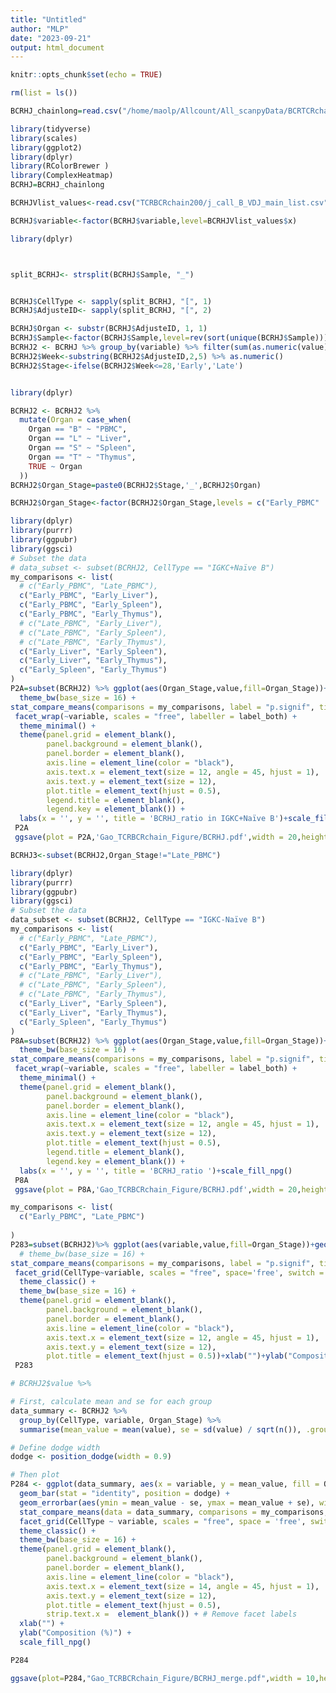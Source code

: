 ```yaml
---
title: "Untitled"
author: "MLP"
date: "2023-09-21"
output: html_document
---
```


```r
knitr::opts_chunk$set(echo = TRUE)
```
```r
rm(list = ls())
```


```r
BCRHJ_chainlong=read.csv("/home/maolp/Allcount/All_scanpyData/BCRTCRchain/BCRHJ_chainlong.csv")
```

```r
library(tidyverse)
library(scales)
library(ggplot2)
library(dplyr)
library(RColorBrewer )
library(ComplexHeatmap)
BCRHJ=BCRHJ_chainlong
```

```r
BCRHJVlist_values<-read.csv("TCRBCRchain200/j_call_B_VDJ_main_list.csv")
```

```r
BCRHJ$variable<-factor(BCRHJ$variable,level=BCRHJVlist_values$x)
```


```r
library(dplyr)



split_BCRHJ<- strsplit(BCRHJ$Sample, "_")


BCRHJ$CellType <- sapply(split_BCRHJ, "[", 1)
BCRHJ$AdjusteID<- sapply(split_BCRHJ, "[", 2)

BCRHJ$Organ <- substr(BCRHJ$AdjusteID, 1, 1)
BCRHJ$Sample<-factor(BCRHJ$Sample,level=rev(sort(unique(BCRHJ$Sample))))
BCRHJ2 <- BCRHJ %>% group_by(variable) %>% filter(sum(as.numeric(value) )!= 0) %>%ungroup()
BCRHJ2$Week<-substring(BCRHJ2$AdjusteID,2,5) %>% as.numeric()
BCRHJ2$Stage<-ifelse(BCRHJ2$Week<=28,'Early','Late')


library(dplyr)

BCRHJ2 <- BCRHJ2 %>% 
  mutate(Organ = case_when(
    Organ == "B" ~ "PBMC",
    Organ == "L" ~ "Liver",
    Organ == "S" ~ "Spleen",
    Organ == "T" ~ "Thymus",
    TRUE ~ Organ  
  ))
BCRHJ2$Organ_Stage=paste0(BCRHJ2$Stage,'_',BCRHJ2$Organ)
```
```r
BCRHJ2$Organ_Stage<-factor(BCRHJ2$Organ_Stage,levels = c("Early_PBMC"  , "Late_PBMC",  "Early_Liver", "Early_Thymus" ,  "Early_Spleen" ))
```

```r
library(dplyr)
library(purrr)
library(ggpubr)
library(ggsci)
# Subset the data
# data_subset <- subset(BCRHJ2, CellType == "IGKC+Naïve B")
my_comparisons <- list(
  # c("Early_PBMC", "Late_PBMC"),
  c("Early_PBMC", "Early_Liver"),
  c("Early_PBMC", "Early_Spleen"),
  c("Early_PBMC", "Early_Thymus"),
  # c("Late_PBMC", "Early_Liver"),
  # c("Late_PBMC", "Early_Spleen"),
  # c("Late_PBMC", "Early_Thymus"),
  c("Early_Liver", "Early_Spleen"),
  c("Early_Liver", "Early_Thymus"),
  c("Early_Spleen", "Early_Thymus")
)
P2A=subset(BCRHJ2) %>% ggplot(aes(Organ_Stage,value,fill=Organ_Stage))+geom_boxplot(position = position_dodge(width = 1), outlier.size = 0.7, width = 0.1, show.legend = FALSE, color = "black")+ 
  theme_bw(base_size = 16) + 
stat_compare_means(comparisons = my_comparisons, label = "p.signif", tip.length = 0) +
 facet_wrap(~variable, scales = "free", labeller = label_both) +  
  theme_minimal() +
  theme(panel.grid = element_blank(), 
        panel.background = element_blank(), 
        panel.border = element_blank(),
        axis.line = element_line(color = "black"),
        axis.text.x = element_text(size = 12, angle = 45, hjust = 1), 
        axis.text.y = element_text(size = 12),
        plot.title = element_text(hjust = 0.5),
        legend.title = element_blank(), 
        legend.key = element_blank()) +
  labs(x = '', y = '', title = 'BCRHJ_ratio in IGKC+Naïve B')+scale_fill_npg()
 P2A
 ggsave(plot = P2A,'Gao_TCRBCRchain_Figure/BCRHJ.pdf',width = 20,height = 40)
```

```r
BCRHJ3<-subset(BCRHJ2,Organ_Stage!="Late_PBMC")
```

```r
library(dplyr)
library(purrr)
library(ggpubr)
library(ggsci)
# Subset the data
data_subset <- subset(BCRHJ2, CellType == "IGKC-Naïve B")
my_comparisons <- list(
  # c("Early_PBMC", "Late_PBMC"),
  c("Early_PBMC", "Early_Liver"),
  c("Early_PBMC", "Early_Spleen"),
  c("Early_PBMC", "Early_Thymus"),
  # c("Late_PBMC", "Early_Liver"),
  # c("Late_PBMC", "Early_Spleen"),
  # c("Late_PBMC", "Early_Thymus"),
  c("Early_Liver", "Early_Spleen"),
  c("Early_Liver", "Early_Thymus"),
  c("Early_Spleen", "Early_Thymus")
)
P8A=subset(BCRHJ2) %>% ggplot(aes(Organ_Stage,value,fill=Organ_Stage))+geom_boxplot(position = position_dodge(width = 1), outlier.size = 0.7, width = 0.1, show.legend = FALSE, color = "black")+ 
  theme_bw(base_size = 16) + 
stat_compare_means(comparisons = my_comparisons, label = "p.signif", tip.length = 0) +
 facet_wrap(~variable, scales = "free", labeller = label_both) +  
  theme_minimal() +
  theme(panel.grid = element_blank(), 
        panel.background = element_blank(), 
        panel.border = element_blank(),
        axis.line = element_line(color = "black"),
        axis.text.x = element_text(size = 12, angle = 45, hjust = 1), 
        axis.text.y = element_text(size = 12),
        plot.title = element_text(hjust = 0.5),
        legend.title = element_blank(), 
        legend.key = element_blank()) +
  labs(x = '', y = '', title = 'BCRHJ_ratio ')+scale_fill_npg()
 P8A
 ggsave(plot = P8A,'Gao_TCRBCRchain_Figure/BCRHJ.pdf',width = 20,height = 40)
```
```r
my_comparisons <- list(
  c("Early_PBMC", "Late_PBMC")
 
)
P283=subset(BCRHJ2)%>% ggplot(aes(variable,value,fill=Organ_Stage))+geom_bar(stat = 'identity',position = "dodge")+ 
  # theme_bw(base_size = 16) + 
stat_compare_means(comparisons = my_comparisons, label = "p.signif", tip.length = 0) +
 facet_grid(CellType~variable, scales = "free", space='free', switch = "y") +
  theme_classic() +
  theme_bw(base_size = 16) +
  theme(panel.grid = element_blank(), 
        panel.background = element_blank(), 
        panel.border = element_blank(),
        axis.line = element_line(color = "black"),
        axis.text.x = element_text(size = 12, angle = 45, hjust = 1), 
        axis.text.y = element_text(size = 12),
        plot.title = element_text(hjust = 0.5))+xlab("")+ylab("Composition (%)")+scale_fill_npg()
 P283
```

```r
# BCRHJ2$value %>% 
```

```r
# First, calculate mean and se for each group
data_summary <- BCRHJ2 %>%
  group_by(CellType, variable, Organ_Stage) %>%
  summarise(mean_value = mean(value), se = sd(value) / sqrt(n()), .groups = 'drop')

# Define dodge width
dodge <- position_dodge(width = 0.9)

# Then plot
P284 <- ggplot(data_summary, aes(x = variable, y = mean_value, fill = Organ_Stage)) +
  geom_bar(stat = "identity", position = dodge) +
  geom_errorbar(aes(ymin = mean_value - se, ymax = mean_value + se), width = 0.6, position = dodge) +
  stat_compare_means(data = data_summary, comparisons = my_comparisons, label = "p.signif", tip.length = 0) +
  facet_grid(CellType ~ variable, scales = "free", space = 'free', switch = "y") +
  theme_classic() +
  theme_bw(base_size = 16) +
  theme(panel.grid = element_blank(), 
        panel.background = element_blank(), 
        panel.border = element_blank(),
        axis.line = element_line(color = "black"),
        axis.text.x = element_text(size = 14, angle = 45, hjust = 1), 
        axis.text.y = element_text(size = 12),
        plot.title = element_text(hjust = 0.5),
        strip.text.x =  element_blank()) + # Remove facet labels
  xlab("") +
  ylab("Composition (%)") +
  scale_fill_npg()

P284
```
```r
ggsave(plot=P284,"Gao_TCRBCRchain_Figure/BCRHJ_merge.pdf",width = 10,height = 10)
```


